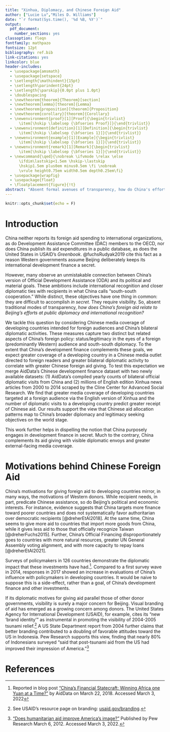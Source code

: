 ```yaml
---
title: "Xinhua, Diplomacy, and Chinese Foreign Aid"
author: ["Lucie Lu","Miles D. Williams"]
date: "`r format(Sys.time(), '%d %B, %Y')`"
output: 
  pdf_document:
    number_sections: yes
classoption: fleqn
fontfamily: mathpazo
fontsize: 12pt
bibliography: ref.bib
link-citations: yes
linkcolor: blue
header-includes:
  - \usepackage{amsmath}
  - \usepackage{setspace}
  - \setlength{\mathindent}{15pt}
  - \setlength\parindent{24pt}
  - \setlength{\parskip}{0.0pt plus 1.0pt}
  - \doublespacing
  - \newtheorem{theorem}{Theorem}[section]
  - \newtheorem{lemma}[theorem]{Lemma}
  - \newtheorem{proposition}[theorem]{Proposition}
  - \newtheorem{corollary}[theorem]{Corollary}
  - \newenvironment{proof}[1][Proof]{\begin{trivlist}
      \item[\hskip \labelsep {\bfseries Proof}]}{\end{trivlist}}
  - \newenvironment{definition}[1][Definition]{\begin{trivlist}
      \item[\hskip \labelsep {\bfseries 1}]}{\end{trivlist}}
  - \newenvironment{example}[1][Example]{\begin{trivlist}
      \item[\hskip \labelsep {\bfseries 1}]}{\end{trivlist}}
  - \newenvironment{remark}[1][Remark]{\begin{trivlist}
      \item[\hskip \labelsep {\bfseries 1}]}{\end{trivlist}}
  - \newcommand{\qed}{\nobreak \ifvmode \relax \else
      \ifdim\lastskip<1.5em \hskip-\lastskip
      \hskip1.5em plus0em minus0.5em \fi \nobreak
      \vrule height0.75em width0.5em depth0.25em\fi}
  - \usepackage{wrapfig}
  - \usepackage{float}
  - \floatplacement{figure}{!t}
abstract: "Absent formal avenues of transparency, how do China's efforts at gaining international recognition and promoting good relations with aid recipients play out in Beijings foreign aid giving? We bring a novel perspective to this issue by considering Chinese media coverage of developing countries intended for foreign audiences and China’s bilateral diplomatic activities. These measures capture two distinct but related aspects of China’s foreign policy: status/legitimacy in the eyes of a foreign (predominantly Western) audience and south-south diplomacy. To the extent that China’s development finance complements these goals, we expect greater coverage of a developing country in a Chinese media outlet directed to foreign readers and greater bilateral diplomatic activity to correlate with greater Chinese foreign aid giving. To test this expectation we merge AidData’s Chinese development finance dataset with two newly available datasets: (1) AidData’s compiled yearly counts of bilateral official diplomatic visits from China and (2) millions of English edition Xinhua news articles from 2000 to 2014 scraped by the Cline Center for Advanced Social Research. We find that greater media coverage of developing countries targeted at a foreign audience via the English version of Xinhua and the number of diplomatic visits to a developing country predict greater receipt of Chinese aid. Our results support the view that Chinese aid allocation patterns map to China’s broader diplomacy and legitimacy seeking objectives on the world stage."
---
```


```r
knitr::opts_chunk$set(echo = F)
```


# Introduction 

China neither reports its foreign aid spending to international organizations, as do Development Assistance Committee (DAC) members to the OECD, nor does China publish its aid expenditures in a public database, as does the United States in USAID's *Greenbook*. @fuchsRudyak2019 cite this fact as a reason Western governments assume Beijing deliberately keeps its international development finance a secret. 

However, many observe an unmistakable connection between China's version of Official Development Assistance (ODA) and its political and material goals. These ambitions include international recognition and closer diplomatic ties with recipients in what China calls "south-south cooperation." While distinct, these objectives have one thing in common: they are difficult to accomplish *in secret.* They require visibility. So, absent traditional modes of transparency, *how does China's foreign aid relate to Beijing's efforts at public diplomacy and international recognition?*

We tackle this question by considering Chinese media coverage of developing countries intended for foreign audiences and China’s bilateral diplomatic activities. These measures capture two distinct but related aspects of China’s foreign policy: status/legitimacy in the eyes of a foreign (predominantly Western) audience and south-south diplomacy. To the extent that China’s development finance complements these goals, we expect greater coverage of a developing country in a Chinese media outlet directed to foreign readers and greater bilateral diplomatic activity to correlate with greater Chinese foreign aid giving. To test this expectation we merge AidData’s Chinese development finance dataset with two newly available datasets: (1) AidData’s compiled yearly counts of bilateral official diplomatic visits from China and (2) millions of English edition Xinhua news articles from 2000 to 2014 scraped by the Cline Center for Advanced Social Research. We find that greater media coverage of developing countries targeted at a foreign audience via the English version of Xinhua and the number of diplomatic visits to a developing country predict greater receipt of Chinese aid. Our results support the view that Chinese aid allocation patterns map to China’s broader diplomacy and legitimacy seeking objectives on the world stage. 

This work further helps in dispelling the notion that China purposely engages in development finance in secret. Much to the contrary, China complements its aid giving with visible diplomatic envoys and greater external-facing media coverage.


# Motivations behind Chinese Foreign Aid

China's motivations for giving foreign aid to developing countries mirror, in many ways, the motivations of Western donors. While recipient needs, in part, predicate Chinese assistance, so do Beijing's political and economic interests. For instance, evidence suggests that China targets more finance toward poorer countries and does not systematically favor authoritarian over democratic recipients [@dreherEtAl2018]. At the same time, China seems to give more aid to countries that import more goods from China, while it gives less aid to those that officially recognize Taiwan [@dreherFuchs2015]. Further, China's Official Financing disproportionately goes to countries with more natural resources, greater UN General Assembly voting alignment, and with more capacity to repay loans [@dreherEtAl2021].

Surveys of policymakers in 126 countries demonstrate the diplomatic impact that these investments have had.^[Reported in blog post ["China's Financial Statecraft: Winning Africa one Yuan at a Time?"](https://www.aiddata.org/blog/chinas-financial-statecraft-winning-africa-one-yuan-at-a-time) by AidData on March 22, 2018. Accessed March 3, 2022]. Compared to a first survey wave in 2014, responses in 2017 showed an increase in evaluations of China's influence with policymakers in developing countries. It would be naive to suppose this is a side-effect, rather than a goal, of China's development finance and other investments.

If its diplomatic motives for giving aid parallel those of other donor governments, visibility is surely a major concern for Beijing. Visual branding of aid has emerged as a growing concern among donors. The United States Agency for International Development (USAID), for example, cites its "new 'brand identity'" as instrumental in promoting the visibility of 2004-2005 tsunami relief.^[See USAID's resource page on branding: [usaid.gov/branding](https://www.usaid.gov/branding).] A US State Department report from 2004 further claims that better branding contributed to a doubling of favorable attitudes toward the US in Indonesia. Pew Research supports this view, finding that nearly 80$\%$ of Indonesians surveyed "said that post-tsunami aid from the US had improved their impression of America."^[["Does humanitarian aid improve America's image?"](https://www.pewresearch.org/global/2012/03/06/does-humanitarian-aid-improve-americas-image/) Published by Pew Research March 6, 2012. Accessed March 3, 2022.] 


# References
